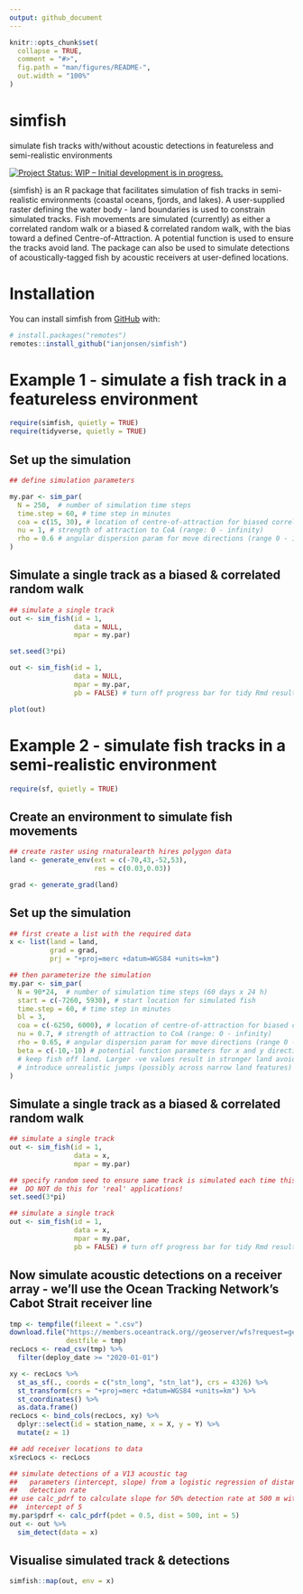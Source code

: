 ```yaml
---
output: github_document
---
```


<!-- README.md is generated from README.Rmd. Please edit that file -->

```r
knitr::opts_chunk$set(
  collapse = TRUE,
  comment = "#>",
  fig.path = "man/figures/README-",
  out.width = "100%"
)
```

# simfish

simulate fish tracks with/without acoustic detections in featureless and semi-realistic environments

<!-- badges: start -->
[![Project Status: WIP – Initial development is in progress.](http://www.repostatus.org/badges/latest/wip.svg)](http://www.repostatus.org/#wip)
<!-- badges: end -->

{simfish} is an R package that facilitates simulation of fish tracks in semi-realistic environments (coastal oceans, fjords, and lakes). A user-supplied raster defining the water body - land boundaries is used to constrain simulated tracks. Fish movements are simulated (currently) as either a correlated random walk or a biased & correlated random walk, with the bias toward a defined Centre-of-Attraction. A potential function is used to ensure the tracks avoid land. The package can also be used to simulate detections of acoustically-tagged fish by acoustic receivers at user-defined locations.

# Installation

You can install simfish from [GitHub](https://github.com/ianjonsen/simfish) with:

``` r
# install.packages("remotes")
remotes::install_github("ianjonsen/simfish")
```

# Example 1 - simulate a fish track in a featureless environment
```r
require(simfish, quietly = TRUE)
require(tidyverse, quietly = TRUE)
```

## Set up the simulation
```r
## define simulation parameters

my.par <- sim_par(
  N = 250,  # number of simulation time steps
  time.step = 60, # time step in minutes
  coa = c(15, 30), # location of centre-of-attraction for biased correlated random walk (can be NA)
  nu = 1, # strength of attraction to CoA (range: 0 - infinity)
  rho = 0.6 # angular dispersion param for move directions (range 0 - 1)
)
```

## Simulate a single track as a biased & correlated random walk
```r
## simulate a single track
out <- sim_fish(id = 1, 
                data = NULL, 
                mpar = my.par)
```

```r
set.seed(3*pi)

out <- sim_fish(id = 1, 
                data = NULL, 
                mpar = my.par,
                pb = FALSE) # turn off progress bar for tidy Rmd result
```

```r
plot(out)
```

# Example 2 - simulate fish tracks in a semi-realistic environment
```r
require(sf, quietly = TRUE)
```

## Create an environment to simulate fish movements
```r
## create raster using rnaturalearth hires polygon data
land <- generate_env(ext = c(-70,43,-52,53), 
                     res = c(0.03,0.03)) 

grad <- generate_grad(land)
```

## Set up the simulation
```r
## first create a list with the required data
x <- list(land = land, 
          grad = grad, 
          prj = "+proj=merc +datum=WGS84 +units=km")

## then parameterize the simulation
my.par <- sim_par(
  N = 90*24,  # number of simulation time steps (60 days x 24 h)
  start = c(-7260, 5930), # start location for simulated fish
  time.step = 60, # time step in minutes
  bl = 3,
  coa = c(-6250, 6000), # location of centre-of-attraction for biased correlated random walk (can be NA)
  nu = 0.7, # strength of attraction to CoA (range: 0 - infinity)
  rho = 0.65, # angular dispersion param for move directions (range 0 - 1)
  beta = c(-10,-10) # potential function parameters for x and y directions to 
  # keep fish off land. Larger -ve values result in stronger land avoidance but can
  # introduce unrealistic jumps (possibly across narrow land features) in the track.
)
```

## Simulate a single track as a biased & correlated random walk
```r
## simulate a single track
out <- sim_fish(id = 1, 
                data = x, 
                mpar = my.par)
```

```r
## specify random seed to ensure same track is simulated each time this .Rmd runs
##  DO NOT do this for 'real' applications!
set.seed(3*pi)

## simulate a single track
out <- sim_fish(id = 1, 
                data = x, 
                mpar = my.par,
                pb = FALSE) # turn off progress bar for tidy Rmd result
```

## Now simulate acoustic detections on a receiver array - we'll use the Ocean Tracking Network's Cabot Strait receiver line
```r
tmp <- tempfile(fileext = ".csv")
download.file("https://members.oceantrack.org//geoserver/wfs?request=getfeature&service=wfs&outputFormat=CSV&typename=otn:stations_receivers&cql_filter=collectioncode+EQ+%27CBS%27",
              destfile = tmp)
recLocs <- read_csv(tmp) %>%
  filter(deploy_date >= "2020-01-01")

xy <- recLocs %>%
  st_as_sf(., coords = c("stn_long", "stn_lat"), crs = 4326) %>%
  st_transform(crs = "+proj=merc +datum=WGS84 +units=km") %>%
  st_coordinates() %>%
  as.data.frame()
recLocs <- bind_cols(recLocs, xy) %>%
  dplyr::select(id = station_name, x = X, y = Y) %>%
  mutate(z = 1)

## add receiver locations to data
x$recLocs <- recLocs

## simulate detections of a V13 acoustic tag
##   parameters (intercept, slope) from a logistic regression of distance on 
##   detection rate
## use calc_pdrf to calculate slope for 50% detection rate at 500 m with an
##  intercept of 5
my.par$pdrf <- calc_pdrf(pdet = 0.5, dist = 500, int = 5)
out <- out %>%
  sim_detect(data = x)

```

## Visualise simulated track & detections
```r
simfish::map(out, env = x)
```


